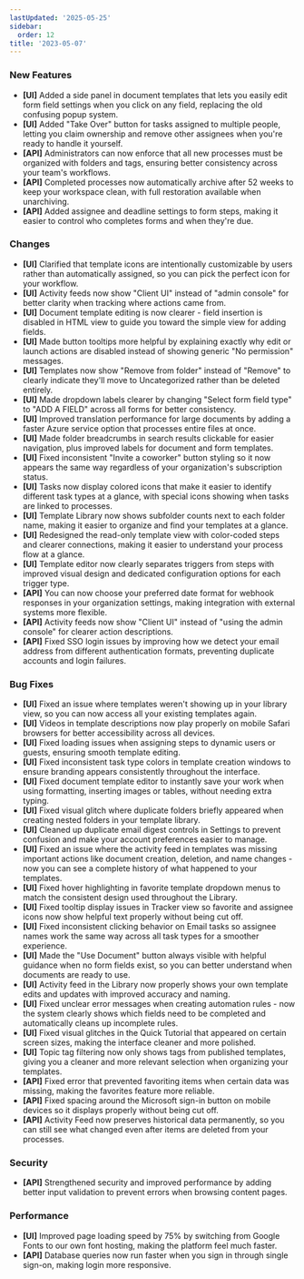 ```yaml
---
lastUpdated: '2025-05-25'
sidebar:
  order: 12
title: '2023-05-07'
---
```


### New Features

- **[UI]** Added a side panel in document templates that lets you easily edit form field settings when you click on any field, replacing the old confusing popup system.
- **[UI]** Added "Take Over" button for tasks assigned to multiple people, letting you claim ownership and remove other assignees when you're ready to handle it yourself.
- **[API]** Administrators can now enforce that all new processes must be organized with folders and tags, ensuring better consistency across your team's workflows.
- **[API]** Completed processes now automatically archive after 52 weeks to keep your workspace clean, with full restoration available when unarchiving.
- **[API]** Added assignee and deadline settings to form steps, making it easier to control who completes forms and when they're due.

### Changes

- **[UI]** Clarified that template icons are intentionally customizable by users rather than automatically assigned, so you can pick the perfect icon for your workflow.
- **[UI]** Activity feeds now show "Client UI" instead of "admin console" for better clarity when tracking where actions came from.
- **[UI]** Document template editing is now clearer - field insertion is disabled in HTML view to guide you toward the simple view for adding fields.
- **[UI]** Made button tooltips more helpful by explaining exactly why edit or launch actions are disabled instead of showing generic "No permission" messages.
- **[UI]** Templates now show "Remove from folder" instead of "Remove" to clearly indicate they'll move to Uncategorized rather than be deleted entirely.
- **[UI]** Made dropdown labels clearer by changing "Select form field type" to "ADD A FIELD" across all forms for better consistency.
- **[UI]** Improved translation performance for large documents by adding a faster Azure service option that processes entire files at once.
- **[UI]** Made folder breadcrumbs in search results clickable for easier navigation, plus improved labels for document and form templates.
- **[UI]** Fixed inconsistent "Invite a coworker" button styling so it now appears the same way regardless of your organization's subscription status.
- **[UI]** Tasks now display colored icons that make it easier to identify different task types at a glance, with special icons showing when tasks are linked to processes.
- **[UI]** Template Library now shows subfolder counts next to each folder name, making it easier to organize and find your templates at a glance.
- **[UI]** Redesigned the read-only template view with color-coded steps and clearer connections, making it easier to understand your process flow at a glance.
- **[UI]** Template editor now clearly separates triggers from steps with improved visual design and dedicated configuration options for each trigger type.
- **[API]** You can now choose your preferred date format for webhook responses in your organization settings, making integration with external systems more flexible.
- **[API]** Activity feeds now show "Client UI" instead of "using the admin console" for clearer action descriptions.
- **[API]** Fixed SSO login issues by improving how we detect your email address from different authentication formats, preventing duplicate accounts and login failures.

### Bug Fixes

- **[UI]** Fixed an issue where templates weren't showing up in your library view, so you can now access all your existing templates again.
- **[UI]** Videos in template descriptions now play properly on mobile Safari browsers for better accessibility across all devices.
- **[UI]** Fixed loading issues when assigning steps to dynamic users or guests, ensuring smooth template editing.
- **[UI]** Fixed inconsistent task type colors in template creation windows to ensure branding appears consistently throughout the interface.
- **[UI]** Fixed document template editor to instantly save your work when using formatting, inserting images or tables, without needing extra typing.
- **[UI]** Fixed visual glitch where duplicate folders briefly appeared when creating nested folders in your template library.
- **[UI]** Cleaned up duplicate email digest controls in Settings to prevent confusion and make your account preferences easier to manage.
- **[UI]** Fixed an issue where the activity feed in templates was missing important actions like document creation, deletion, and name changes - now you can see a complete history of what happened to your templates.
- **[UI]** Fixed hover highlighting in favorite template dropdown menus to match the consistent design used throughout the Library.
- **[UI]** Fixed tooltip display issues in Tracker view so favorite and assignee icons now show helpful text properly without being cut off.
- **[UI]** Fixed inconsistent clicking behavior on Email tasks so assignee names work the same way across all task types for a smoother experience.
- **[UI]** Made the "Use Document" button always visible with helpful guidance when no form fields exist, so you can better understand when documents are ready to use.
- **[UI]** Activity feed in the Library now properly shows your own template edits and updates with improved accuracy and naming.
- **[UI]** Fixed unclear error messages when creating automation rules - now the system clearly shows which fields need to be completed and automatically cleans up incomplete rules.
- **[UI]** Fixed visual glitches in the Quick Tutorial that appeared on certain screen sizes, making the interface cleaner and more polished.
- **[UI]** Topic tag filtering now only shows tags from published templates, giving you a cleaner and more relevant selection when organizing your templates.
- **[API]** Fixed error that prevented favoriting items when certain data was missing, making the favorites feature more reliable.
- **[API]** Fixed spacing around the Microsoft sign-in button on mobile devices so it displays properly without being cut off.
- **[API]** Activity Feed now preserves historical data permanently, so you can still see what changed even after items are deleted from your processes.

### Security

- **[API]** Strengthened security and improved performance by adding better input validation to prevent errors when browsing content pages.

### Performance

- **[UI]** Improved page loading speed by 75% by switching from Google Fonts to our own font hosting, making the platform feel much faster.
- **[API]** Database queries now run faster when you sign in through single sign-on, making login more responsive.